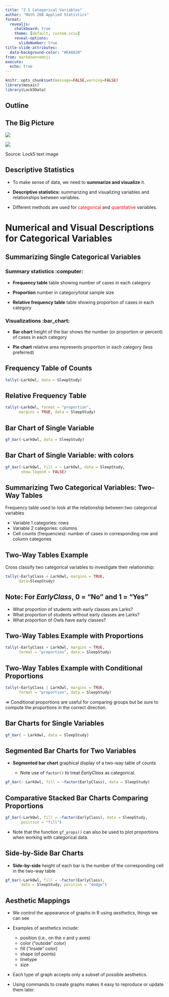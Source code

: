 ```yaml
---
title: "2.1 Categorical Variables"
author: "Math 260 Applied Statistics"
format:
  revealjs:
    chalkboard: true
    theme: [default, custom.scss]
    reveal-options:
      slideNumber: true
title-slide-attributes:
  data-background-color: "#EA6820"
from: markdown+emoji
execute:
  echo: true
---
```


```r
knitr::opts_chunk$set(message=FALSE,warning=FALSE)
library(mosaic)
library(Lock5Data)
```

## Outline

## The Big Picture

![](figs/inference_with_data_description_p2.png){.absolute top="100" left="0"}

::: {.fragment .fade-out}
![](figs/inference_with_data_description_p1.png){.absolute top="100" left="0"}
:::

::: aside
Source: Lock5 text image
:::

## Descriptive Statistics

-   To make sense of data, we need to **summarize and visualize** it.

-   **Descriptive statistics:** summarizing and visualizing variables and relationships between variables.

-   Different methods are used for [categorical]{style="color:red;"} and [quantitative]{style="color:red;"} variables.

# Numerical and Visual Descriptions for Categorical Variables

## Summarizing Single Categorical Variables {.smaller}

### Summary statistics :computer:

-   **Frequency table** table showing number of cases in each category

-   **Proportion** number in category/total sample size

-   **Relative frequency table** table showing proportion of cases in each category


### Visualizations  :bar_chart:

-   **Bar chart** height of the bar shows the number (or proportion or percent) of cases in each category

-   **Pie chart** relative area represents proportion in each category (less preferred)

## Frequency Table of Counts

```r
tally(~LarkOwl, data = SleepStudy)
```



## Relative Frequency Table

```r
tally(~LarkOwl, format = "proportion",
      margins = TRUE, data = SleepStudy)
```


## Bar Chart of Single Variable

```r
gf_bar(~LarkOwl, data = SleepStudy)
```

## Bar Chart of Single Variable: with colors

```r
gf_bar(~LarkOwl, fill = ~ LarkOwl, data = SleepStudy,
       show.legend = FALSE)
```

## Summarizing Two Categorical Variables: Two-Way Tables

Frequency table used to look at the relationship between two categorical variables

-   Variable 1 categories: rows
-   Variable 2 categories: columns
-   Cell counts (frequencies): number of cases in corresponding row and column categories


## Two-Way Tables Example

Cross classify two categorical variables to investigate their relationship:

```r
tally(~EarlyClass + LarkOwl, margins = TRUE,
      data=SleepStudy)
```

## Note: For *EarlyClass*, 0 = "No" and 1 = "Yes"

-   What proportion of students with early classes are Larks?
-   What proportion of students without early classes are Larks?
-   What proportion of Owls have early classes?


## Two-Way Tables Example with Proportions

```r
tally(~EarlyClass + LarkOwl, margins = TRUE,
      format = "proportion", data = SleepStudy)
```


## Two-Way Tables Example with Conditional Proportions

```r
tally(~EarlyClass | LarkOwl, margins = TRUE,
      format = "proportion", data = SleepStudy)
```

$\Rightarrow$ Conditional proportions are useful for comparing groups but be sure to compute the proportions in the correct direction.


## Bar Charts for Single Variables

```r
gf_bar( ~ LarkOwl, data = SleepStudy)
```



## Segmented Bar Charts for Two Variables

-   **Segmented bar chart** graphical display of a two-way table of counts

    -   Note use of `factor()` to treat *EarlyClass* as categorical.

```r
gf_bar(~ LarkOwl, fill = ~factor(EarlyClass), data = SleepStudy)
```


## Comparative Stacked Bar Charts Comparing Proportions

```r
gf_bar(~LarkOwl, fill = ~factor(EarlyClass), data = SleepStudy, 
       position = "fill")
```

-   Note that the function `gf_props()` can also be used to plot proportions when working with categorical data.


## Side-by-Side Bar Charts

-   **Side-by-side** height of each bar is the number of the corresponding cell in the two-way table

```r
gf_bar(~LarkOwl, fill = ~factor(EarlyClass), 
       data = SleepStudy, position = "dodge")
```


## Aesthetic Mappings {.smaller}

-   We control the appearance of graphs in R using *aesthetics*, things we can see

-   Examples of aesthetics include:

    -   position (i.e., on the x and y axes)\
    -   color ("outside" color)\
    -   fill ("inside" color)
    -   shape (of points)\
    -   linetype\
    -   size

-   Each type of graph accepts only a subset of possible aesthetics.

-   Using commands to create graphs makes it easy to reproduce or update them later.
